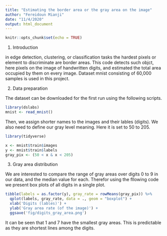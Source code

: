 ```yaml
---
title: "Estimating the border area or the gray area on the image"
author: "Fereidoun Mianji"
date: "11/4/2020"
output: html_document
---
```


```r
knitr::opts_chunk$set(echo = TRUE)
```

1. Introduction

in edge detection, clustering, or classification tasks the hardest pixels or element to discriminate are border areas. This code detects such objct, here pixels on the image of handwritten digits, and estimated the total area occupied by them on every image. Dataset mnist consisting of 60,000 samples is used in this project.

2. Data preparation

The dataset can be downloaded for the first run using the following scripts.

```r
library(dslabs)
mnist <- read_mnist()
```

Then, we assign shorter names to the images and their lables (digits). We also need to define our gray level meaning. Here it is set to 50 to 205.

```r
library(tidyverse)

x <- mnist$train$images
y <- mnist$train$labels  
gray_pix <- (50 < x & x < 205) 
```

3. Gray area distribution

We are interested to compare the range of gray areas over digits 0 to 9 in our data, and the median value for each. Therefor using the fllowing code we present box plots of all digits in a single plot. 

```r
tibble(labels = as.factor(y), gray_rate = rowMeans(gray_pix)) %>%
  qplot(labels, gray_rate, data = ., geom = "boxplot") +
  xlab('Digits (lables)') +
  ylab('Gray area rate (of the image)') +
  ggsave('fig/digits_gray_area.png')
```

It can be seen that 1 and 7 have the smallest gray areas. This is predictable as they are shortest lines among the digits. 
